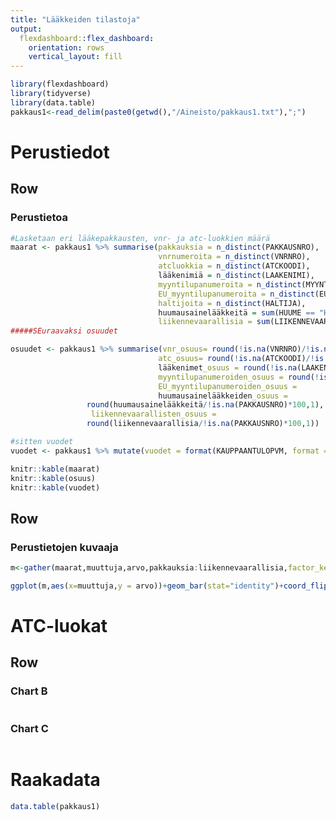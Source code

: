 ```yaml
---
title: "Lääkkeiden tilastoja"
output: 
  flexdashboard::flex_dashboard:
    orientation: rows
    vertical_layout: fill
---
```


```r
library(flexdashboard)
library(tidyverse)
library(data.table)
pakkaus1<-read_delim(paste0(getwd(),"/Aineisto/pakkaus1.txt"),";")
```
Perustiedot
===================================== 
Row {data-width=650}
-----------------------------------------------------------------------

### Perustietoa

```r
#Lasketaan eri lääkepakkausten, vnr- ja atc-luokkien määrä
maarat <- pakkaus1 %>% summarise(pakkauksia = n_distinct(PAKKAUSNRO),
                                 vnrnumeroita = n_distinct(VNRNRO),
                                 atcluokkia = n_distinct(ATCKOODI),
                                 lääkenimiä = n_distinct(LAAKENIMI),
                                 myyntilupanumeroita = n_distinct(MYYNTILUPANRO),
                                 EU_myyntilupanumeroita = n_distinct(EUMYYNTILUPANRO),
                                 haltijoita = n_distinct(HALTIJA),
                                 huumausainelääkkeitä = sum(HUUME == "H",na.rm = T),
                                 liikennevaarallisia = sum(LIIKENNEVAARA))
#####SEuraavaksi osuudet

osuudet <- pakkaus1 %>% summarise(vnr_osuus= round(!is.na(VNRNRO)/!is.na(PAKKAUSNRO)*100,1), 
                                 atc_osuus= round(!is.na(ATCKOODI)/!is.na(PAKKAUSNRO)*100,1),
                                 lääkenimet_osuus = round(!is.na(LAAKENIMI)/!is.na(PAKKAUSNRO)*100,1),
                                 myyntilupanumeroiden_osuus = round(!is.na(MYYNTILUPANRO)/!is.na(PAKKAUSNRO)*100,1),
                                 EU_myyntilupanumeroiden_osuus =                              round(!is.na(EUMYYNTILUPANRO)/!is.na(PAKKAUSNRO)*100,1),
                                 huumausainelääkkeiden_osuus = 
                 round(huumausainelääkkeitä/!is.na(PAKKAUSNRO)*100,1),
                  liikennevaarallisten_osuus = 
                 round(liikennevaarallisia/!is.na(PAKKAUSNRO)*100,1))

#sitten vuodet
vuodet <- pakkaus1 %>% mutate(vuodet = format(KAUPPAANTULOPVM, format = "%Y")) %>% group_by(vuodet) %>%  summarise(määrät_lääkepakkaus =n(),määrät_vnr = n_distinct(VNRNRO) )

knitr::kable(maarat)
knitr::kable(osuus)
knitr::kable(vuodet)

```
Row {data-width=650}
-----------------------------------------------------------------------
### Perustietojen kuvaaja
```r
m<-gather(maarat,muuttuja,arvo,pakkauksia:liikennevaarallisia,factor_key = T)

ggplot(m,aes(x=muuttuja,y = arvo))+geom_bar(stat="identity")+coord_flip()
```

ATC-luokat
====================
Row {data-width=350}
-----------------------------------------------------------------------

### Chart B

```r

```

### Chart C

```r

```
Raakadata
==================
```r
data.table(pakkaus1)
```

